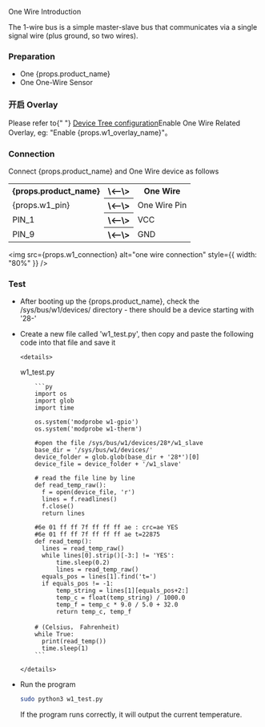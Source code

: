 One Wire Introduction

The 1-wire bus is a simple master-slave bus that communicates via a single signal wire (plus ground, so two wires).

### Preparation

<ul>
  <li>One {props.product_name}</li>
  <li>One One-Wire Sensor </li>
</ul>

### 开启 Overlay

<p>
  Please refer to{" "}
  <a href="../../radxa-os/rsetup#overlays">Device Tree configuration</a>Enable
  One Wire Related Overlay, eg: "Enable {props.w1_overlay_name}"。
</p>

### Connection

<p>Connect {props.product_name} and One Wire device as follows </p>

<table>
  <tr>
    <th>{props.product_name}</th>
    <th>\<--\></th>
    <th>One Wire</th>
  </tr>
  <tr>
    <td>{props.w1_pin}</td>
    <th>\<--\></th>
    <td>One Wire Pin</td>
  </tr>
  <tr>
    <td>PIN_1</td>
    <th>\<--\></th>
    <td>VCC</td>
  </tr>
  <tr>
    <td>PIN_9</td>
    <th>\<--\></th>
    <td>GND</td>
  </tr>
</table>

<img
  src={props.w1_connection}
  alt="one wire connection"
  style={{ width: "80%" }}
/>

### Test

- After booting up the {props.product_name}, check the /sys/bus/w1/devices/ directory - there should be a device starting with '28-'

- Create a new file called 'w1_test.py', then copy and paste the following code into that file and save it

      <details>

  <summary>w1_test.py</summary>

          ```py
          import os
          import glob
          import time

          os.system('modprobe w1-gpio')
          os.system('modprobe w1-therm')

          #open the file /sys/bus/w1/devices/28*/w1_slave
          base_dir = '/sys/bus/w1/devices/'
          device_folder = glob.glob(base_dir + '28*')[0]
          device_file = device_folder + '/w1_slave'

          # read the file line by line
          def read_temp_raw():
          	f = open(device_file, 'r')
          	lines = f.readlines()
          	f.close()
          	return lines

          #6e 01 ff ff 7f ff ff ff ae : crc=ae YES
          #6e 01 ff ff 7f ff ff ff ae t=22875
          def read_temp():
          	lines = read_temp_raw()
          	while lines[0].strip()[-3:] != 'YES':
          		time.sleep(0.2)
          		lines = read_temp_raw()
          	equals_pos = lines[1].find('t=')
          	if equals_pos != -1:
          		temp_string = lines[1][equals_pos+2:]
          		temp_c = float(temp_string) / 1000.0
          		temp_f = temp_c * 9.0 / 5.0 + 32.0
          		return temp_c, temp_f

          # (Celsius， Fahrenheit)
          while True:
          	print(read_temp())
          	time.sleep(1)
          ```

      </details>

- Run the program

  ```bash
  sudo python3 w1_test.py
  ```

  If the program runs correctly, it will output the current temperature.
